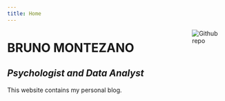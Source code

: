 ```yaml
---
title: Home
---
```


[<img src="https://simpleicons.org/icons/github.svg" style="max-width:15%;min-width:40px;float:right;" alt="Github repo" />](https://github.com/brunomontezano)

# BRUNO MONTEZANO

## _Psychologist and Data Analyst_

This website contains my personal blog.